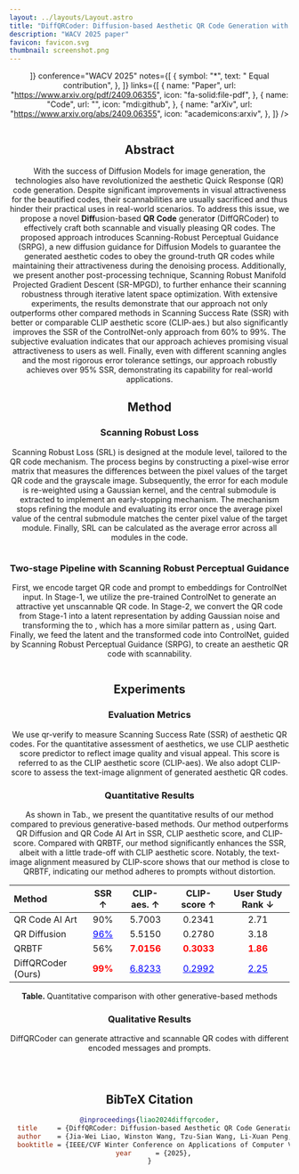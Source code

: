 ```yaml
---
layout: ../layouts/Layout.astro
title: "DiffQRCoder: Diffusion-based Aesthetic QR Code Generation with Scanning Robustness Guided Iterative Refinement"
description: "WACV 2025 paper"
favicon: favicon.svg
thumbnail: screenshot.png
---
```








<Header
  title={frontmatter.title}
  authors={[
    {
      name: "Jia-Wei Liao",
      url: "https://jwliao1209.github.io/",
      notes: ["1", "2"],
    },
    {
      name: "Winston Wang",
      url: "https://dinoslow.github.io/",
      notes: ["*", "1"],
    },
    {
      name: "Tzu-Sian Wang",
      notes: ["*", "1"],
    },
    {
      name: "Li-Xuan Peng",
      url: "https://alexpeng517.github.io/",
      notes: ["*", "1"],
    },
    {
      name: "Ju-Hsuan Weng",
      notes: ["1", "2"],
    },
    {
      name: "Cheng-Fu Chou",
      url: "https://www.csie.ntu.edu.tw/~ccf/",
      notes: ["2"],
    },
    {
      name: "Jun-Cheng Chen",
      url: "https://homepage.citi.sinica.edu.tw/pages/pullpull/",
      notes: ["1"],
    },
  ]}
  institutions={[
    {
      name: "Research Center for Information Technology Innovation, Academia Sinica",
      notes: ["1"],
    },
    {
      name: "National Tawian University",
      notes: ["2"],
    },

  ]}
  conference="WACV 2025"
  notes={[
    {
      symbol: "*",
      text: " Equal contribution",
    },
  ]}
  links={[
    {
      name: "Paper",
      url: "https://www.arxiv.org/pdf/2409.06355",
      icon: "fa-solid:file-pdf",
    },
    {
      name: "Code",
      url: "",
      icon: "mdi:github",
    },
    {
      name: "arXiv",
      url: "https://www.arxiv.org/abs/2409.06355",
      icon: "academicons:arxiv",
    },
  ]}
  />

<Figure caption="<b>Figure. Aesthetic QR codes generated from DiffQRCoder.</b> Our method takes a QR code and a text prompt as input to generate an aesthetic QR code. We leverage the pre-trained ControlNet and guide the generation process using our proposed Scanning Robust Perceptual Guidance (SRPG) to ensure the generated code is both scannable and attractive.">
    <Image source={teaser} width="1000" altText="teaser"/>
</Figure>



## Abstract

With the success of Diffusion Models for image generation, the technologies also have revolutionized the aesthetic Quick Response (QR) code generation. Despite significant improvements in visual attractiveness for the beautified codes, their scannabilities are usually sacrificed and thus hinder their practical uses in real-world scenarios. To address this issue, we propose a novel **Diff**usion-based **QR** **Code** generato**r** (DiffQRCoder) to effectively craft both scannable and visually pleasing QR codes. The proposed approach introduces Scanning-Robust Perceptual Guidance (SRPG), a new diffusion guidance for Diffusion Models to guarantee the generated aesthetic codes to obey the ground-truth QR codes while maintaining their attractiveness during the denoising process. Additionally, we present another post-processing technique, Scanning Robust Manifold Projected Gradient Descent (SR-MPGD), to further enhance their scanning robustness through iterative latent space optimization. With extensive experiments, the results demonstrate that our approach not only outperforms other compared methods in Scanning Success Rate (SSR) with better or comparable CLIP aesthetic score (CLIP-aes.) but also significantly improves the SSR of the ControlNet-only approach from 60\% to 99\%. The subjective evaluation indicates that our approach achieves promising visual attractiveness to users as well. Finally, even with different scanning angles and the most rigorous error tolerance settings, our approach robustly achieves over 95\% SSR, demonstrating its capability for real-world applications.


## Method

### Scanning Robust Loss
Scanning Robust Loss (SRL) is designed at the module level, tailored to the QR code mechanism. The process begins by constructing a pixel-wise error matrix that measures the differences between the pixel values of the target QR code and the grayscale image. Subsequently, the error for each module is re-weighted using a Gaussian kernel, and the central submodule is extracted to implement an early-stopping mechanism. The mechanism stops refining the module and evaluating its error once the average pixel value of the central submodule matches the center pixel value of the target module. Finally, SRL can be calculated as the average error across all modules in the code.

<Figure caption="<b>Figure.</b> An illustration of Scanning Robust Loss (SRL).">
  <Image source={srl} width="1000" altText="srl"/>
</Figure>


### Two-stage Pipeline with Scanning Robust Perceptual Guidance
First, we encode target QR code <LaTeX formula="\mathbf{y}" inline /> and prompt <LaTeX formula="p" inline /> to embeddings for ControlNet input. In Stage-1, we utilize the pre-trained ControlNet to generate an attractive yet unscannable QR code. In Stage-2, we convert the QR code from Stage-1 into a latent representation <LaTeX formula="\tilde{z}_T" inline /> by adding Gaussian noise and transforming the <LaTeX formula="\mathbf{y}" inline /> to <LaTeX formula="\tilde{\mathbf{y}}" inline />, which has a more similar pattern as <LaTeX formula="\hat{\mathbf{x}}" inline />, using Qart. Finally, we feed the latent and the transformed code into ControlNet, guided by Scanning Robust Perceptual Guidance (SRPG), to create an aesthetic QR code with scannability.

<Figure caption="<b>Figure.</b> An overview of our two-stage pipeline with Scanning Robust Perceptual Guidance (SRPG). ">
    <Image source={two_stage_generation_pipeline} width="1000" altText="two stage generation pipeline"/>
</Figure>


## Experiments

### Evaluation Metrics

We use qr-verify to measure Scanning Success Rate (SSR) of aesthetic QR codes. For the quantitative assessment of aesthetics, we use CLIP aesthetic score predictor to reflect image quality and visual appeal.  This score is referred to as the CLIP aesthetic score (CLIP-aes). We also adopt CLIP-score to assess the text-image alignment of generated aesthetic QR codes.


### Quantitative Results

As shown in Tab., we present the quantitative results of our method compared to previous generative-based methods.
Our method outperforms QR Diffusion and QR Code AI Art in SSR, CLIP aesthetic score, and CLIP-score. Compared with QRBTF, our method significantly enhances the SSR, albeit with a little trade-off with CLIP aesthetic score. Notably, the text-image alignment measured by CLIP-score shows that our method is close to QRBTF, indicating our method adheres to prompts without distortion.

| Method | SSR ↑ | CLIP-aes. ↑ | CLIP-score ↑ | User Study Rank ↓ |
| :--- | :---: | :---: | :---: | :---: |
| QR Code AI Art | 90\% | 5.7003 | 0.2341 | 2.71  |
| QR Diffusion | <span style="color:blue; text-decoration:underline">96%</span> | 5.5150 | 0.2780 | 3.18 |
| QRBTF | 56\% | <span style="color:red; font-weight:bold">7.0156</span> | <span style="color:red; font-weight:bold">0.3033</span> | <span style="color:red; font-weight:bold">1.86</span> |
| DiffQRCoder (Ours) | <span style="color:red; font-weight:bold">99%</span> | <span style="color:blue; text-decoration:underline">6.8233</span> | <span style="color:blue; text-decoration:underline">0.2992</span> | <span style="color:blue; text-decoration:underline">2.25</span> |

<p class="text-center text-zinc-700"><strong>Table.&nbsp;</strong>Quantitative comparison with other generative-based methods</p>

### Qualitative Results

DiffQRCoder can generate attractive and scannable QR codes with different encoded messages and prompts.

<Figure caption="<b>Figure.</b> Qualitative comparison with other generative-based methods.">
    <Image source={visual_comparisons} width="1000" altText="visual comparisons"/>
</Figure>


<Figure caption="<b>Figure.</b> Qualitative results for different QR code messages. ">
    <Image source={different_message} width="1000" altText="different message"/>
</Figure>


<Figure caption="<b>Figure.</b>Qualitative results for different QR code error correction levels. ">
    <Image source={different_level} width="1000" altText="different level"/>
</Figure>


## BibTeX Citation

```bibtex
@inproceedings{liao2024diffqrcoder,
  title     = {DiffQRCoder: Diffusion-based Aesthetic QR Code Generation with Scanning Robustness Guided Iterative Refinement},
  author    = {Jia-Wei Liao, Winston Wang, Tzu-Sian Wang, Li-Xuan Peng, Ju-Hsian Weng, Cheng-Fu Chou, Jun-Cheng Chen},
  booktitle = {IEEE/CVF Winter Conference on Applications of Computer Vision (WACV)},
  year      = {2025},
}
```